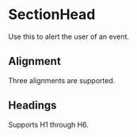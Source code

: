 
<Meta title="Components/Molecules/SectionHead" component={SectionHead} />

# SectionHead

Use this to alert the user of an event.

<Canvas>
  <Story name="Component">
    <SectionHead
      heading="This is a h2 heading."
      headingTag="h2"
      subheading="This is some subheading copy."
      subheadingTag="p"
    />
  </Story>
</Canvas>

## Alignment

Three alignments are supported.

<Canvas>
  <Story name="Alignment">
    <SectionHead
      heading="Left aligned"
      headingTag="h2"
      subheading="This is some subheading copy."
      alignment="left"
    />
    <SectionHead
      heading="Center aligned"
      headingTag="h2"
      subheading="This is some subheading copy."
      alignment="center"
    />
    <SectionHead
      heading="Right aligned"
      headingTag="h2"
      subheading="This is some subheading copy."
      alignment="right"
    />
  </Story>
</Canvas>

## Headings

Supports H1 through H6.

<Canvas>
  <Story name="Headings">
    <SectionHead heading="H1 Heading" headingTag="h1" alignment="left" />
    <br />
    <br />
    <SectionHead heading="H2 Heading" headingTag="h2" alignment="left" />
    <br />
    <br />
    <SectionHead heading="H3 Heading" headingTag="h3" alignment="left" />
    <br />
    <br />
    <SectionHead heading="H4 Heading" headingTag="h4" alignment="left" />
    <br />
    <br />
    <SectionHead heading="H5 Heading" headingTag="h5" alignment="left" />
    <br />
    <br />
    <SectionHead heading="H6 Heading" headingTag="h6" alignment="left" />
  </Story>
</Canvas>
